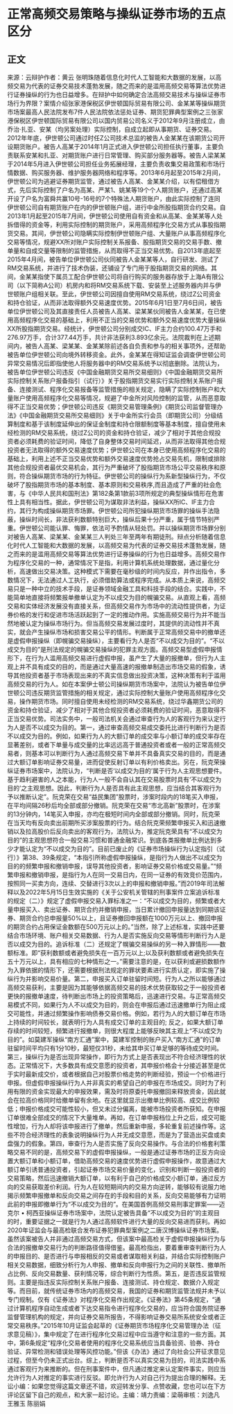 # 正常高频交易策略与操纵证券市场的五点区分
## 正文
来源：云辩护作者：黄云 张明珠随着信息化时代人工智能和大数据的发展，以高频交易为代表的证券交易技术蓬勃发展，随之而来的是滥用高频交易等算法优势进行证券操纵的行为也日益增多。在辩护中如何确定合法高频交易技术与操纵证券市场行为界限？案情介绍张家港保税区伊世顿国际贸易有限公司、金某某等操纵期货市场案最高人民法院发布7件人民法院依法惩处证券、期货犯罪典型案例之三张家港保税区伊世顿国际贸易有限公司以国内贸易公司名义于2012年9月注册成立，由乔治·扎亚、安某（均另案处理）实际控制，自成立起即从事期货、证券交易。2012年年底，伊世顿公司通过时任Z公司技术总监的被告人金某某在该期货公司开设期货账户。被告人高某于2014年1月正式进入伊世顿公司担任执行董事，主要负责联系安某和扎亚、对期货账户进行日常管理、购买部分服务器等。被告人梁某某于2014年5月进入伊世顿公司担任业务拓展经理，主要负责收集交易政策和市场行情数据、购买服务器、维护服务器网络和程序等。2013年6月起至2015年2月间，伊世顿公司为逃避证券期货监管，通过被告人高某、金某某介绍，以有偿租借方式，先后实际控制了户名为高某、严某1、姚某等19个个人期货账户，还通过高某开设了户名为富舜共赢10号-16号的7个特殊法人期货账户，由此实际控制了连同伊世顿公司自有期货账户在内的伊世顿账户组，进行中金所股指期货合约交易。自2013年1月起至2015年7月间，伊世顿公司使用自有资金和从高某、金某某等人处拆借得的资金等，利用实际控制的期货账户，采用高频程序化交易方式从事股指期货交易。其间，伊世顿公司隐瞒实际控制伊世顿账户组、大量账户从事高频程序化交易等情况，规避XX所对账户实际控制关系报备、股指期货交易的交易手数、撤单量和自成交量等限制的监管措施，从而取得不正当交易优势。自2013年底起至2015年4月间，被告单位伊世顿公司伙同被告人金某某等人，自行研发、测试了RM交易系统，并进行了技术伪装，还铺设了专门用于股指期货交易的网络。其间，金某某指使下属员工配合伊世顿公司将自行购买的服务器存放于上海A有限公司（以下简称A公司）机房内和将RM交易系统下载、安装至上述服务器内并与伊世顿账户组相关联。至此，伊世顿公司因擅自使用RM交易系统，绕过Z公司资金和持仓验证，从而非法取得额外交易速度优势。2015年6月1日至7月6日间，被告单位伊世顿公司及其直接责任人员被告人高某、梁某某伙同被告人金某某，在已使用高频程序化交易的基础上，利用不正当的交易优势和额外交易速度优势大量操纵XX所股指期货交易。经统计，伊世顿公司分别成交IC、IF主力合约100.47万手和276.97万手，合计377.44万手，共计非法获利3.893亿余元。法院裁判在上述期间内，被告人高某、梁某某、金某某除前述各自负责和参与的相关事项外，还帮助被告单位伊世顿公司向境外转移资金。此外，金某某在得知证监会调查伊世顿公司异常交易情况后即指使他人将服务器中的RM交易系统予以彻底删除。法院认为，被告单位伊世顿公司违反《中国金融期货交易所交易细则》《中国金融期货交易所实际控制关系账户报备指引（试行）》关于股指期货交易实行实际控制关系账户报备、连接测试、程序化交易报备等监管措施的相关规定，隐瞒了实际控制账户和大量账户使用高频程序化交易等情况，规避了中金所对风险控制的监管，从而恶意取得不正当交易优势；伊世顿公司违反《期货交易管理条例》《期货公司监督管理办法》《中国金融期货交易所交易细则》关于中金所实行会员（即期货公司）分级结算制度和基于该制度延伸出的保证金制度和持仓限额制度等基本制度，擅自使用未经检测的RM交易系统，绕过Z公司的资金和持仓验证，减少了相对于其他合规投资者必须耗费的验证时间，降低了自身整体交易时间延迟，从而非法取得其他合规投资者无法取得的额外交易速度优势；伊世顿公司在本身已使用高频程序化交易的基础上，利用上述不正当交易优势和额外交易速度优势抢占交易先机，限制或排除其他合规投资者最优交易机会，其行为严重破坏了股指期货市场公平交易秩序和原则，符合操纵期货市场的行为特征。伊世顿公司的操纵行为系新型操纵行为，不仅破坏了股指期货市场的基本制度、基本原则和交易秩序,而且造成了严重的社会危害，与《中华人民共和国刑法》第182条第1款前3项所规定的典型操纵情形在危害性上具有相当性。据此，伊世顿公司为谋取非法利益，操纵XX所IC、IF主力合约，其行为构成操纵期货市场罪。伊世顿公司所犯操纵期货市场罪的操纵手法隐蔽，操纵时间长，非法获利数额特别巨大，操纵后果十分严重，属于情节特别严重。伊世顿公司能认罪、悔罪，依法可予酌情从轻处罚。并以操纵期货市场罪分别对被告人高某、梁某某、金某某三人判处三年至两年有期徒刑。辩点分析随着信息化时代人工智能和大数据的发展，以高频交易为代表的证券交易技术蓬勃发展，随之而来的是滥用高频交易等算法优势进行证券操纵的行为也日益增多。高频交易作为程序化交易的一种，通常情况下是指，利用计算机系统处理数据，通过量化分析，高速做出交易决策。这种模式下需要在毫秒级的时间内反应，并作出指令，多数情况下，无法通过人工执行，必须借助算法或程序完成。从本质上来说，高频交易只是一种中立的技术手段，是证券领域金融工具和科技手段的结合。实践中，不能简单地直接将频繁报单撤单认定为不以成交为目的幌骗交易。从直观上看，高频交易和实体经济发展没有直接关系，但高频交易作为市场中的流动性提供者，为证券价格的发行和促进市场活跃起到了一定的推动作用。实施高频交易行为并不能当然地被认定为操纵市场行为。但当高频交易发展过度时，其提供的流动性并不真实，就会产生操纵市场和损害交易公平的情形。判断属于正常高频交易中的撤单还是虚假申报操纵（即幌骗交易操纵），主要看行为人是否“不以成交为目的”。“不以成交为目的”是刑法规定的幌骗交易操纵的犯罪主观方面。高频交易型虚假申报情形下，在行为人滥用高频交易进行虚假申报，虽产生了大量的报撤单，但行为人主观上并不具有成交的目的，而是通过大量高速的报撤单制造出市场交易的假象，诱导其他投资者基于市场表现出来的不真实信息做出投资决策，这种决策有利于滥用高频交易的行为人。如在本案伊士顿公司操纵期货市场案中，法院认为被告单位伊世顿公司违反期货监管措施的相关规定，通过实际控制大量账户使用高频程序化交易，操作期货市场。同时擅自使用未经检测的RM交易系统，绕过华鑫期货公司的资金和持仓验证，减少了相对于其他合规投资者必须耗费的验证时间，恶意取得不正当交易优势。司法实务中，一般司法机关会通过审查行为人的客观行为来认定行为人是否不以成交为目的。第一，通过审查高频交易成交委托比进行判断行为是否不以成交为目的。例如，如果行为人的大额订单的成交率与小额订单的成交率存在显著差别，或者下单量与成交量的比率远远高于普通投资者或者一般的正常高频交易者，则基本可以判断行为人通过高频交易下单并不具备真实交易的目的，而是通过大额订单影响证券交易量，进而促使反射订单以有利价格卖出。另在，阮克荣操纵证券市场案中，法院认为，“判断是否‘以成交为目的’属于行为人主观思想要件。基于趋利避害的人之本能，行为人一般不会自认其在交易股票时具有‘不以成交为目的’之主观思想。因此，判断行为人是否具有此主观思想，应当结合其客观行为予以推断认定”。阮克荣在交易“益民集团”股票时，涉案时段内的18笔买入申报，在平均间隔26秒后均全部或部分撤销。阮克荣在交易“市北高新”股票时，在涉案的13分钟内，14笔买入申报，亦均在极短时间内全部或部分撤销。同时，阮克荣在当天均有反向卖出前期所买涉案股票的行为。结合阮克荣频繁申报买入和迅速撤销以及拉高股价后反向卖出的客观行为，法院认为，推定阮克荣具有“不以成交为目的”的主观思想符合一般交易习惯和普通金融常识。到底各类报撤单比例达到多少才能认定为“不以成交为目的”。目前已废止的《证券市场操纵行为认定指引（试行）》第38、39条规定，“本指引所称虚假申报操纵，是指行为人做出不以成交为目的的频繁申报和撤销申报，误导其他投资者，影响证券交易价格或交易量。”“频繁申报和撤销申报，是指行为人在同一交易日内，在同一证券的有效竞价范围内，按照同一买卖方向，连续、交替进行3次以上的申报和撤销申报。”而2019年司法解释以及2022年5月15日生效实施的《关于公安机关管辖的刑事案件立案追诉标准的规定（二）》规定了虚假申报交易入罪标准之一：“不以成交为目的，频繁或者大量申报买入、卖出证券、期货合约并撤销申报，当日累计撤回申报量达到同期该证券、期货合约总申报量50%以上，且证券撤回申报额在1000万元以上、撤回申报的期货合约占用保证金数额在500万元以上的。”当然，除了上述标准，实践中还要结合市场环境、账户相关交易数据、行为人是否实施反向交易等情形判断行为人是否以成交为目的。追诉标准（二）还规定了幌骗交易操纵的另一种入罪情形——数额标准。即“获利数额或者避免损失在一百万元以上;以及获利数额或者避免损失在五十万元以上，具有相应的七种情形之一。”需要注意的是，在以获利或避损数额作为入罪依据的情形下，还需要根据刑法规定的罪状要素进行实质认定，即实施了操纵行为并影响交易价量。第二，申报买入订单驻留时间短。行为人之所以能够通过高频交易获利，主要是因为其能够依据高频交易的技术优势获取较之于一般投资者更快的报撤单速度，待判断出市场上的投资策略后，迅速进行交易。与正常高频交易模式不同，如果行为人不以成交为目的，则会在申报后通过迅速撤单行为阻止成交可能性，并通过频繁操作影响债券交易价格。例如，若行为人的大额订单在市场上持续的时间较长，就表明行为人具有成交订单的主观目的; 反之，如果大额订单存续的时间较短，频繁进行报撤单，则很大程度上能够反映其主观上“不以成交为目的”。如莫建军操纵“南方汇通”案中，莫建军控制的账户买入“南方汇通”的订单驻留时间平均只有1分10秒，最短仅31秒，未给其申买订单足够的等待成交时间。第三，操纵行为是否出现异常操作，即行为方式上是否表现出不符合经济理性的状态。正常情况下，大多数具有成交意愿的投资者，其申报价格会十分接近甚至是优于实时最新成交价，或者根据自己对股票价格走势的判断经验，预设一个价格进行申报。但虚假申报操纵行为人并非真实的希望自己的申报在市场成交。同时为了利用有限的资金实现最大的申报效果，需及时将原委托申报撤回来释放资金，因此就会在拉高价格同时给撤单留有余地。在这里就显示出撤单比例较高、成交比例较低；申报价格成交可能性较小，但又未过分偏离，能被市场投资者所获知。在申报订单很难全部成交的情况下大量堆单。再如，在订单申报档位上升之后，成交可能性增加，行为人却将该申报进行了撤单，然后重新申报，多轮重复前述操作等。这些不符合经济理性的表象说明操纵行为人并无成交意愿，而是为了营造出买盘或卖盘强力的假象。第四，审查行为人是否实施了反向交易操作。与合法的价格套利策略交易不同的是，高频交易下的虚假申报操纵，一般是通过证券市场的正反方向设置大额订单和小额订单，借助高频交易的速度优势进行虚假申报操作，故意通过大额订单引诱普通投资者，引起证券市场交易价量的变化，识别和判断一般投资者的交易策略，然后迅速撤销大额订单，以有利于自己的价格成交小额订单，通过反方向的交易获取差价利润。行为人在较短期间内的交易方向逆转，能够较有说服力地揭示频繁申报撤单和反向交易之间存在的手段和目的关系，反向交易能够有力证明此前的申报即撤单行为“不以成交为目的”。在美国首例高频交易刑事定罪案——迈克尔 • 柯西亚操纵证券市场案中，法院认定被告具备“不以成交为目的”的主观目的时，重要证据之一就是行为人通过高频软件进行大量的反向交易进而获利。再如2020年证监会与最高检联合发布证券犯罪典型案例之二唐汉博操纵证券市场案。虽然该案被告人并非通过高频交易方式，但该案中最高检关于虚假申报操纵行为与合法的报撤单交易行为的判断路径值得借鉴。最高检指出，要着重审查判断行为人的申报目的、是否进行与申报相反的交易或者谋取相关利益，并结合实际控制账户相关交易数据，细致分析行为人申报、撤单和反向申报行为之间的关联性、撤单所占比例、反向交易数量、获利情况等，综合判断行为性质。第五，是否违反监管规则。主要是指违反实际控制关系账户报备、连接测试、持仓规定、数据介入规定等。而目前，就传统证券市场内的高频交易，我国的证券和期货监管法规并未予以专门规制。仅有《证券法》对程序化交易作出规定。《证券法》第45条规定，“通过计算机程序自动生成或者下达交易指令进行程序化交易的，应当符合国务院证券监督管理机构的规定，并向证券交易所报告，不得影响证券交易所系统安全或者正常交易秩序。”2015年10月证监会起草的《证券期货市场程序化交易管理办法（征求意见稿）》，集中规定了在进行程序化交易过程中应当遵守和注意的一些方面。其中，第6条规定“程序化交易者使用的程序化交易系统应当具备验资、验券、持仓验证、异常检测和错误处理等风控功能。”但该《办法》通过了向社会公开征求意见过程，但至今仍未正式出台。综上，判断是否不以真实交易为目的，司法实践中系通过客观行为来推断的。但在刑事案件中，但凡通过推定来认定案件事实，则应当允许行为人对推定的事实进行反驳。即允许行为人对自己行为提出合理的解释。无讼小编：如果您觉得这篇文章还不错，欢迎转发分享、点赞收藏，您也可以在下方评论区留下自己的观点，和大家一起讨论。主编：靖力责编：梁萌审核：刘逸凡 王雅玉 陈丽娟